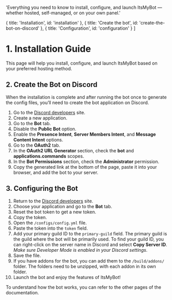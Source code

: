 
  'Everything you need to know to install, configure, and launch ItsMyBot — whether hosted, self-managed, or on your own panel.'

  { title: 'Installation', id: 'installation' },
  { title: 'Create the bot', id: 'create-the-bot-on-discord' },
  { title: 'Configuration', id: 'configuration' }
]

# 1. Installation Guide

This page will help you install, configure, and launch ItsMyBot based on your preferred hosting method.

<Hosting />

## 2. Create the Bot on Discord
When the installation is complete and after running the bot once to generate the config files, you’ll need to create the bot application on Discord.
1. Go to the [Discord developers](https://discord.com/developers/applications) site.
2. Create a new application.
3. Go to the **Bot** tab.
4. Disable the **Public Bot** option.
5. Enable the **Presence Intent**, **Server Members Intent**, and **Message Content Intent** options.
6. Go to the **OAuth2** tab.
7. In the **OAuth2 URL Generator** section, check the **bot** and **applications.commands** scopes.
8. In the **Bot Permissions** section, check the **Administrator** permission.
9. Copy the generated link at the bottom of the page, paste it into your browser, and add the bot to your server.

## 3. Configuring the Bot
1. Return to the [Discord developers](https://discord.com/developers/applications) site.
2. Choose your application and go to the **Bot** tab.
3. Reset the bot token to get a new token.
4. Copy the token.
5. Open the `/configs/config.yml` file.
6. Paste the token into the `token` field.
7. Add your primary guild ID to the `primary-guild` field. The primary guild is the guild where the bot will be primarily used. To find your guild ID, you can right-click on the server name in Discord and select **Copy Server ID**. *Make sure Developer Mode is enabled in your Discord settings*.
8. Save the file.
9. If you have addons for the bot, you can add them to the `/build/addons/` folder. The folders need to be unzipped, with each addon in its own folder.
10. Launch the bot and enjoy the features of ItsMyBot!

To understand how the bot works, you can refer to the other pages of the documentation.